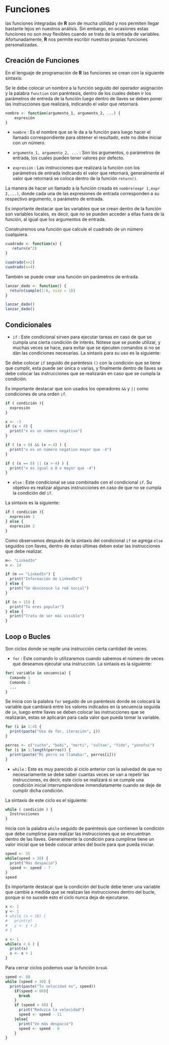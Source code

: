# Funciones

las funciones integradas de __R__ son de mucha utilidad y nos permiten llegar bastante lejos en nuestros análisis. Sin embargo, en ocasiones estas funciones no son muy flexibles cuando se trata de la entrada de variables. Afortunadamente, __R__ nos permite escribir nuestras propias funciones personalizadas.

## Creación de Funciones

En el lenguaje de programación de __R__ las funciones se crean con la siguiente sintaxis:

Se le debe colocar un nombre a la función seguido del operador asignación y la palabra `function` con paréntesis, dentro de los cuales deben ir los parámetros de entreda de la función luego dentro de llaves se deben poner las instrucciones que realizará, indicando el valor que retornará.

```r
nombre <- function(argumento_1, argumento_2, ...) {
    expresión
}
```

- `nombre` : Es el nombre que se le da a la función para luego hacer el llamado correspondiente para obtener el resultado, este no debe iniciar con un número.

- `argumento_1, argumento_2, ...` : Son los argumentos, o parámetros de entrada, los cuales pueden tener valores por defecto.

- `expresión` : Las instrucciones que realizará la función con los parámetros de entrada indicando el valor que retornará, generalmente el valor que retornará se coloca dentro de la función `return()`.

La manera de hacer un llamado a la función creada es `nombre(expr 1,expr 2,...)`, donde cada una de las expresiones de entrada corresponden a su respectivo argumento, o parámetro de entrada.

Es importante destacar que las variables que se crean dentro de la función son variables locales, es decir, que no se pueden acceder a ellas fuera de la función, al igual que los argumentos de entrada.

Construiremos una función que calcule el cuadrado de un número cualquiera.

```r
cuadrado <- function(x) {
   return(x^2)
}

cuadrado(x=2)
cuadrado(x=4)
```

También se puede crear una función sin parámetros de entrada.

```r
lanzar_dado <- function() {
  return(sample(1:6, size = 1))
}

lanzar_dado()
lanzar_dado()
```

## Condicionales

- `if` : Este condicional sirven para ejecutar tareas en caso de que se cumpla una cierta condición de interés. Nótese que se puede utilizar, y muchas veces se hace, para evitar que se ejecuten comandos si no se dán las condiciones necesarias. La sintaxis para su uso es la siguiente:

Se debe colocar `if` seguido de paréntesis `()` con la condición que se tiene que cumplir, esta puede ser única o varias, y finalmente dentro de llaves se debe colocar las instrucciones que se realizarán en caso que se cumpla la condición.

Es importante destacar que son usados los operadores `&&` y `||` como condiciones de una orden `if`.

```r
if ( condición ){
  expresión
}
```

```r
x <- -3
if (x < 0) {
  print("x es un número negativo")
}

if ( (x < 0) && (x >-4) ) {
  print("x es un número negativo mayor que -4")
}

if ( (x == 0) || (x >-4) ) {
  print("x es igual a 0 o mayor que -4")
}
```

- `else` : Este condicional se usa combinado con el condicional `if`. Su objetivo es realizar algunas instrucciones en caso de que no se cumpla la condición del `if`. 

La sintaxis es la siguiente:

```r
if ( condición ){
  expresión 1
} else {
  expresión 2
}
```

Como observamos después de la sintaxis del condicional `if` se agrega `else` seguidos con llaves, dentro de estas últimas deben estar las instrucciones que debe realizar.

```r
m<- "LinkedIn"
n <- 14

if (m == "LinkedIn") {
  print("Información de LinkedIn")
} else {
  print("Se desconoce la red social")
}

if (n > 15) {
  print("Tu eres popular")
} else {
  print("Trata de ser más visible")
}
```

## Loop o Bucles

Son ciclos donde se repite una instrucción cierta cantidad de veces.

- `for` : Este comando lo utilizaremos cuando sabemos el número de veces que deseamos ejecutar una instrucción. La sintaxis es la siguiente:

```r
for( variable in secuencia) {
  Comando 1
  Comando 2
  ...
}
```

Se inicia con la palabra `for` seguido de un paréntesis donde se colocará la variable que cambiará entre los valores indicados en la secuencia seguida de `in`, luego entre llaves se deben colocar las instrucciones que se realizarán, estas se aplicarán para cada valor que pueda tomar la variable.

```r
for (i in 1:4) {
  print(paste("Uso de for, iteración", i))
}

perros <- c("cucho", "bobi", "morti", "sultan", "fido", "yonofui")
for (i in 1:length(perros)) {
  print(paste("Mi perro se llamaba:", perros[i]))
}
```

- `while` : Este es muy parecido al ciclo anterior con la salvedad de que no necesariamente se debe saber cuantas veces se van a repetir las instrucciones, es decir, este ciclo se realizará si se cumple una condición inicial interrumpiendose inmendiatamente cuando se deje de cumplir dicha condición.

La sintaxis de este ciclo es el siguiente:

```r
while ( condición ) {
  Instrucciones
}
```

Inicia con la palabra `while` seguido de paréntesis que contienen la condición que debe cumplirse para realizar las instrucciones que se encuentran dentro de las llaves. Generalmente la condición para cumplirse tiene un valor inicial que se bede colocar antes del bucle para que pueda iniciar.

```r
speed <- 55
while(speed > 30) {
  print("Más despacio")
  speed <- speed - 7
}
speed
```

Es importante destacar que la condición del bucle debe tener una variable que cambie a medida que se realizan las instrucciones dentro del bucle, porque si no sucede esto el ciclo nunca deja de ejecutarse.

```r
x <- 1
y <- 1
# while (x < 10) {
#   print(y)
#   y <- y + 2
# }

x <- 1
while(x < 6 ) {
  print(x)
  x <- x + 1
}
```

Para cerrar ciclos podemos usar la función `break`

```r
speed <- 88
while (speed > 30) {
  print(paste("Tu velocidad es", speed))
    if(speed > 80){
      break    
    }
    if (speed > 48) {
      print("Reduzca la velocidad")
      speed <- speed - 11
    }else{
      print("Ve más despacio")
      speed <- speed - 6
    }
}
```

